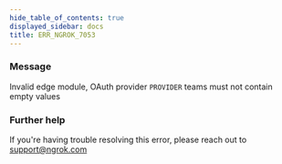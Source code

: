 ```yaml
---
hide_table_of_contents: true
displayed_sidebar: docs
title: ERR_NGROK_7053
---
```


### Message

Invalid edge module, OAuth provider `PROVIDER` teams must not contain empty values

<ErrorDetails />

### Further help

If you're having trouble resolving this error, please reach out to [support@ngrok.com](mailto:support@ngrok.com?subject=Help%20with%20ERR_NGROK_7053)
